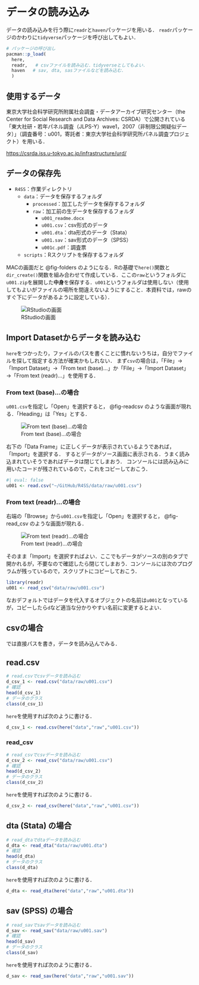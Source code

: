# データの読み込み


データの読み込みを行う際に`readr`と`haven`パッケージを用いる．
`readr`パッケージのかわりに`tidyverse`パッケージを呼び出してもよい．

```r
# パッケージの呼び出し
pacman::p_load(
  here,
  readr,   # csvファイルを読み込む．tidyverseとしてもよい．
  haven   # sav, dta, sasファイルなどを読み込む．
  )
```

## 使用するデータ

東京大学社会科学研究所附属社会調査・データアーカイブ研究センター（the Center for Social Research and Data Archives: CSRDA）で公開されている「東大社研・若年パネル調査（JLPS-Y）wave1，2007（非制限公開疑似データ）」（調査番号：u001，寄託者：東京大学社会科学研究所パネル調査プロジェクト）を用いる．

[https://csrda.iss.u-tokyo.ac.jp/infrastructure/urd/
](https://csrda.iss.u-tokyo.ac.jp/infrastructure/urd/)


## データの保存先


- `R4SS`：作業ディレクトリ
    - `data`：データを保存するフォルダ
        - `processed`：加工したデータを保存するフォルダ
        - `raw`：加工前の生データを保存するフォルダ
           - `u001_readme.docx`
           - `u001.csv`：csv形式のデータ
           - `u001.dta`：dta形式のデータ（Stata）
           - `u001.sav`：sav形式のデータ（SPSS）
           - `u001c.pdf`：調査票
    - `scripts`：Rスクリプトを保存するフォルダ
    
MACの画面だと @fig-folders のようになる．Rの基礎で`here()`関数と`dir_create()`関数を組み合わせて作成している．ここの`raw`というフォルダに`u001.zip`を展開した**中身**を保存する．`u001`というフォルダは使用しない（使用してもよいがファイルの場所を間違えないようにすること．本資料では，rawのすぐ下にデータがあるように設定している）．


![RStudioの画面](figures/folders.png){#fig-folders}


## Import Datasetからデータを読み込む

`here`をつかったり，ファイルのパスを書くことに慣れないうちは，自分でファイルを探して指定する方法が確実かもしれない．
まず`csv`の場合は，「File」$\rightarrow$「Import Dataset」$\rightarrow$「From text (base)...」か「File」$\rightarrow$「Import Dataset」$\rightarrow$「From text (readr)...」を使用する．

### From text (base)...の場合

`u001.csv`を指定し「Open」を選択すると， @fig-readcsv のような画面が現れる．「Heading」は「Yes」とする．

![From text (base)...の場合](figures/readcsv.png){#fig-readcsv}

右下の「Data Frame」に正しくデータが表示されているようであれば，「Import」を選択する．
するとデータがソース画面に表示される．うまく読み込まれていそうであればデータは閉じてしまおう．
コンソールには読み込みに用いたコードが残されているので，これをコピーしておこう．

```r
#| eval: false
u001 <- read.csv("~/GitHub/R4SS/data/raw/u001.csv")
```



### From text (readr)...の場合

右端の「Browse」から`u001.csv`を指定し「Open」を選択すると， @fig-read_csv のような画面が現れる．

![From text (readr)...の場合](figures/read_csv.png){#fig-read_csv}

そのまま「Import」を選択すればよい．ここでもデータがソースの別のタブで開かれるが，不要なので確認したら閉じてしまおう．コンソールには次のプログラムが残っているので，スクリプトにコピーしておこう．

```r
library(readr)
u001 <- read_csv("data/raw/u001.csv")
```

なおデフォルトではデータを代入するオブジェクトの名前は`u001`となっているが，コピーしたら`d`など適当な分かりやすい名前に変更するとよい．

## csvの場合

では直接パスを書き，データを読み込んでみる．


## read.csv

```r
# read.csvでcsvデータを読み込む
d_csv_1 <- read.csv("data/raw/u001.csv")
# 確認
head(d_csv_1)
# データのクラス
class(d_csv_1)
```

`here`を使用すれば次のように書ける．

```r
d_csv_1 <- read.csv(here("data","raw","u001.csv"))
```

### read_csv

```r
# read_csvでcsvデータを読み込む
d_csv_2 <- read_csv("data/raw/u001.csv")
# 確認
head(d_csv_2)
# データのクラス
class(d_csv_2)
```

`here`を使用すれば次のように書ける．

```r
d_csv_2 <- read_csv(here("data","raw","u001.csv"))
```

## dta (Stata) の場合

```r
# read_dtaでdtaデータを読み込む
d_dta <- read_dta("data/raw/u001.dta")
# 確認
head(d_dta)
# データのクラス
class(d_dta)
```

`here`を使用すれば次のように書ける．

```r
d_dta <- read_dta(here("data","raw","u001.dta"))
```


## sav (SPSS) の場合

```r
# read_savでsavデータを読み込む
d_sav <- read_sav("data/raw/u001.sav")
# 確認
head(d_sav)
# データのクラス
class(d_sav)
```

`here`を使用すれば次のように書ける．

```r
d_sav <- read_sav(here("data","raw","u001.sav"))
```


